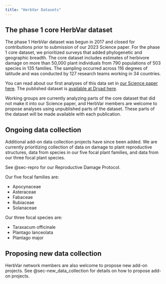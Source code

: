 ```yaml
---
title: "HerbVar Datasets"
---
```



## The phase 1 core HerbVar dataset {#sec-datasets}

The phase 1 HerbVar dataset was begun in 2017 and closed for contributions prior to submission of our 2023 Science paper. For the phase 1 core dataset, we prioritized surveys that added phylogenetic and geographic breadth. The core dataset includes estimates of herbivore damage on more than 50,000 plant individuals from 790 populations of 503 species in 135 families. The sampling occurred across 116 degrees of latitude and was conducted by 127 research teams working in 34 countries. 

You can read about our first analyses of this data set in [our Science paper here](https://www.science.org/doi/10.1126/science.adh8830). The published dataset is [available at Dryad here](https://datadryad.org/stash/dataset/doi:10.5061/dryad.44j0zpckm).

Working groups are currently analyzing parts of the core dataset that did not make it into our Science paper, and HerbVar members are welcome to propose analyses using unpublished parts of the dataset. These parts of the dataset will be made available with each publication.

## Ongoing data collection

Additional add-on data collection projects have since been added. We are currently prioritizing collection of data on damage to plant reproductive structures, data from species in our five focal plant families, and data from our three focal plant species. 

See @sec-repro for our Reproductive Damage Protocol. 

Our five focal families are:

- Apocynaceae
- Asteraceae
- Fabaceae
- Rubiaceae
- Solanaceae

Our three focal species are:

- Taraxacum officinale
- Plantago lanceolata
- Plantago major


## Proposing new data collection

HerbVar network members are also welcome to propose new add-on projects. See @sec-new_data_collection for details on how to propose add-on projects.



<!-- detail the datasets in more detail....links to protocols and workflow... -->